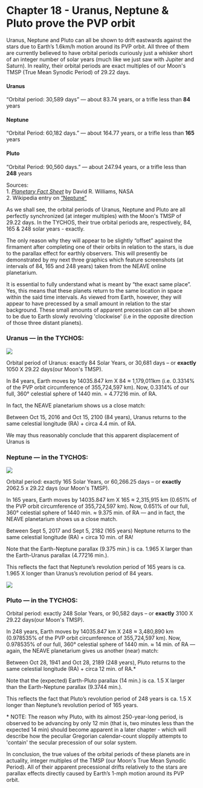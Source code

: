 Chapter 18 - Uranus, Neptune & Pluto prove the PVP orbit
=====================================================

Uranus, Neptune and Pluto can all be shown to drift eastwards against the stars due to Earth’s 1.6km/h motion around its PVP orbit. All three of them are currently believed to have orbital periods curiously just a whisker short of an integer number of solar years (much like we just saw with Jupiter and Saturn). In reality, their orbital periods are exact multiples of our Moon's TMSP (True Mean Synodic Period) of 29.22 days. 

#### Uranus

“Orbital period: 30,589 days” — about 83.74 years, or a trifle less than **84** years

#### Neptune

“Orbital Period: 60,182 days.” — about 164.77 years, or a trifle less than **165** years

#### Pluto

“Orbital Period: 90,560 days.” — about 247.94 years, or a trifle less than **248** years

Sources:  
1\. _[Planetary Fact Sheet](https://www.tychos.info/citation/128A_Planet-fact.htm)_ by David R. Williams, NASA  
2\. Wikipedia entry on [“Neptune”](https://www.tychos.info/citation/_WIKIP-Feb-2017_Neptune.pdf)

As we shall see, the orbital periods of Uranus, Neptune and Pluto are all perfectly synchronized (at integer multiples) with the Moon's TMSP of 29.22 days. In the TYCHOS, their true orbital periods are, respectively, 84, 165 & 248 solar years - exactly.

The only reason why they will appear to be slightly “offset” against the firmament after completing one of their orbits in relation to the stars, is due to the parallax effect for earthly observers. This will presently be demonstrated by my next three graphics which feature screenshots (at intervals of 84, 165 and 248 years) taken from the NEAVE online planetarium.

It is essential to fully understand what is meant by “the exact same place”. Yes, this means that these planets return to the same location in space within the said time intervals. As viewed from Earth, however, they will appear to have precessed by a small amount in relation to the star background. These small amounts of apparent precession can all be shown to be due to Earth slowly revolving 'clockwise' (i.e in the opposite direction of those three distant planets). 

### Uranus — in the TYCHOS:

![](https://septclues.com/TYCHOS/114_URANUS_parallax_84years_01.jpg)

Orbital period of Uranus: exactly 84 Solar Years, or 30,681 days – or **exactly** 1050 X 29.22 days(our Moon's TMSP).

In 84 years, Earth moves by 14035.847 km X 84 ≈ 1,179,011km (i.e. 0.3314% of the PVP orbit circumference of 355,724,597 km). Now, 0.3314% of our full, 360° celestial sphere of 1440 min. = 4.77216 min. of RA.

In fact, the NEAVE planetarium shows us a close match:

Between Oct 15, 2016 and Oct 15, 2100 (84 years), Uranus returns to the same celestial longitude (RA) + circa 4.4 min. of RA.

We may thus reasonably conclude that this apparent displacement of Uranus is 

### Neptune — in the TYCHOS:

![](https://septclues.com/TYCHOS/115_NEPTUNE_parallax_165years_01.jpg)

Orbital period: exactly 165 Solar Years, or 60,266.25 days – or **exactly** 2062.5 x 29.22 days (our Moon's TMSP).

In 165 years, Earth moves by 14035.847 km X 165 ≈ 2,315,915 km (0.651% of the PVP orbit circumference of 355,724,597 km). Now, 0.651% of our full, 360° celestial sphere of 1440 min. ≈ 9.375 min. of RA — and in fact, the NEAVE planetarium shows us a close match.

Between Sept 5, 2017 and Sept 5, 2182 (165 years) Neptune returns to the same celestial longitude (RA) + circa 10 min. of RA!

Note that the Earth-Neptune parallax (9.375 min.) is ca. 1.965 X larger than the Earth-Uranus parallax (4.77216 min.).

This reflects the fact that Neptune’s revolution period of 165 years is ca. 1.965 X longer than Uranus’s revolution period of 84 years.

![](https://septclues.com/TYCHOS/116_PLUTO_parallax_248years_01.jpg)

### Pluto — in the TYCHOS:

Orbital period: exactly 248 Solar Years, or 90,582 days – or **exactly** 3100 X 29.22 days(our Moon's TMSP).

In 248 years, Earth moves by 14035.847 km X 248 ≈ 3,480,890 km (0.978535% of the PVP orbit circumference of 355,724,597 km). Now, 0.978535% of our full, 360° celestial sphere of 1440 min. ≈ 14 min. of RA — again, the NEAVE planetarium gives us another (near) match:

Between Oct 28, 1941 and Oct 28, 2189 (248 years), Pluto returns to the same celestial longitude (RA) + circa 12 min. of RA.\*

Note that the (expected) Earth-Pluto parallax (14 min.) is ca. 1.5 X larger than the Earth-Neptune parallax (9.3744 min.).

This reflects the fact that Pluto’s revolution period of 248 years is ca. 1.5 X longer than Neptune’s revolution period of 165 years.

\* NOTE: The reason why Pluto, with its almost 250-year-long period, is observed to be advancing by only 12 min (that is, two minutes less than the expected 14 min) should become apparent in a later chapter - which will describe how the peculiar Gregorian calendar-count sloppily attempts to 'contain' the secular precession of our solar system.

In conclusion, the true values of the orbital periods of these planets are in actuality, integer multiples of the TMSP (our Moon's True Mean Synodic Period). All of their apparent precessional drifts relatively to the stars are parallax effects directly caused by Earth’s 1-mph motion around its PVP orbit.


